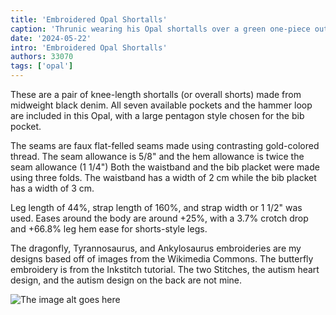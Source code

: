 ```yaml
---
title: 'Embroidered Opal Shortalls'
caption: 'Thrunic wearing his Opal shortalls over a green one-piece outfit.'
date: '2024-05-22'
intro: 'Embroidered Opal Shortalls'
authors: 33070
tags: ['opal']
---
```


<!-- truncate -->

These are a pair of knee-length shortalls (or overall shorts) made from midweight black denim. All seven available pockets and the hammer loop are included in this Opal, with a large pentagon style chosen for the bib pocket.

The seams are faux flat-felled seams made using contrasting gold-colored thread. The seam allowance is 5/8" and the hem allowance is twice the seam allowance (1 1/4") Both the waistband and the bib placket were made using three folds. The waistband has a width of 2 cm while the bib placket has a width of 3 cm.

Leg length of 44%, strap length of 160%, and strap width or 1 1/2" was used. Eases around the body are around +25%, with a 3.7% crotch drop and +66.8% leg hem ease for shorts-style legs.

The dragonfly, Tyrannosaurus, and Ankylosaurus embroideries are my designs based off of images from the Wikimedia Commons. The butterfly embroidery is from the Inkstitch tutorial. The two Stitches, the autism heart design, and the autism design on the back are not mine.

![The image alt goes here](https://imagedelivery.net/ouSuR9yY1bHt-fuAokSA5Q/showcase-embroidered-opal-shortalls-1/public 'The image caption/title goes here')
